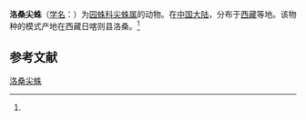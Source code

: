 {{Speciesbox
| name = 洛桑尖蛛
| status = 
| status_system = 
| image = 
| genus = Aculepeira
| species = luosangensis
| authority = (Yin et al., 1990)<ref name='id13456'>{{cite web| url =http://www.bioinfo.cn/db05/BjdwSpecies.php?action=view&id=13456| title =洛桑尖蛛| work =《中国动物物种编目数据库》| publisher =中国科学院微生物研究所| author =中国科学院动物研究所| accessdate =2009-04-28| deadurl =yes| archiveurl =https://web.archive.org/web/20160305055421/http://www.bioinfo.cn/db05/BjdwSpecies.php?action=view&id=13456| archivedate =2016-03-05}}</ref>
}}

'''洛桑尖蛛'''（[[学名|学名]]：{{lang|la|''Aculepeira luosangensis''}}）为[[园蛛科|园蛛科]][[尖蛛属|尖蛛属]]的动物。在[[中国大陆|中国大陆]]，分布于[[西藏|西藏]]等地。该物种的模式产地在西藏日喀则县洛桑。<ref name='id13456'/>

== 参考文献 ==
{{reflist}}

{{Wikispecies|Aculepeira luosangensis}}
{{Taxonbar|from=Q2434115}}

[[Category:尖蛛属|洛桑尖蛛]]


{{蜘蛛小作品}}